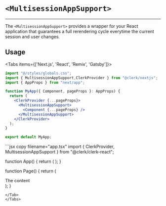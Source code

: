 
# `<MultisessionAppSupport>`

---

The `<MultisessionAppSupport>` provides a wrapper for your React application that guarantees a full rerendering cycle everytime the current session and user changes.

## Usage

<Tabs items={['Next.js', 'React', 'Remix', 'Gatsby']}>
<Tab>
```jsx copy filename="pages/_app.tsx"
import "@/styles/globals.css";
import { MultisessionAppSupport,ClerkProvider } from "@clerk/nextjs";
import { AppProps } from "next/app";

function MyApp({ Component, pageProps }: AppProps) {
  return (
    <ClerkProvider {...pageProps}>
      <MultisessionAppSupport>
        <Component {...pageProps} />
      </MultisessionAppSupport>
    </ClerkProvider>
  );
}

export default MyApp;
```
</Tab>
<Tab>
```jsx copy filename="app.tsx"
import { ClerkProvider, MultisessionAppSupport } from "@clerk/clerk-react";

function App() {
  return (
    <ClerkProvider publishableKey="pk_test_••••••••••••••••••••••••••••••••••">
      <MultisessionAppSupport>
        <Page />
      </MultisessionAppSupport>
    </ClerkProvider>
  );
}

function Page() {
  return (
    <div>The content</div>
  );
}

```
</Tab>
</Tabs>
